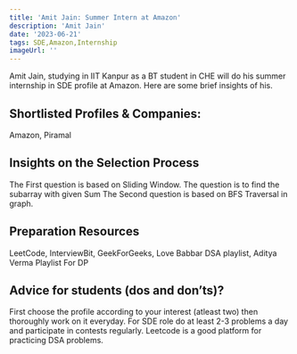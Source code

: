 ---
title: 'Amit Jain: Summer Intern at Amazon'
description: 'Amit Jain'
date: '2023-06-21'
tags: SDE,Amazon,Internship
imageUrl: ''
---

Amit Jain, studying in IIT Kanpur as a BT student in CHE will do
his summer internship in SDE profile at Amazon. Here are some brief
insights of his.

## Shortlisted Profiles & Companies:
Amazon, Piramal

## Insights on the Selection Process
The First question is based on Sliding Window. The question is to find the subarray with given Sum
The Second question is based on BFS Traversal in graph. 

##  Preparation Resources
LeetCode, InterviewBit, GeekForGeeks, Love Babbar DSA playlist, Aditya Verma Playlist For DP

## Advice for students (dos and don’ts)? 
First choose the profile according to your interest (atleast two) then thoroughly work on it everyday.
For SDE role do at least 2-3 problems a day and participate in contests regularly.
Leetcode is a good platform for practicing DSA problems.


